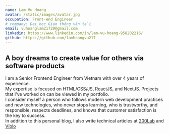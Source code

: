 ```yaml
---
name: Lam Vu Hoang
avatar: /static/images/avatar.jpg
occupation: Front-end Engineer
# company: Đại học Giao thông vận tải
email: vuhoanglam21720@gmail.com
linkedin: https://www.linkedin.com/in/lam-vu-hoang-958202216/
github: https://github.com/lamhoangvu217
---
```


## A boy dreams to create value for others via software products
I am a Senior Frontend Engineer from Vietnam with over 4 years of experience. \
My expertise is focused on HTML/CSS/JS, ReactJS, and NextJS. Projects that I've worked on can be viewed in my portfolio. \
I consider myself a person who follows modern web development practices and new technologies, who never stops learning, who is trustworthy, and responsible, respects deadlines, and knows that customer satisfaction is the key to success. \
In addition to this personal blog, I also write technical articles at <a href="https://200lab.io/blog/author/lamvuhoang/" target="_blank">200Lab</a> and <a href="https://viblo.asia/u/lamhoangvu217" target="_blank">Viblo</a>
